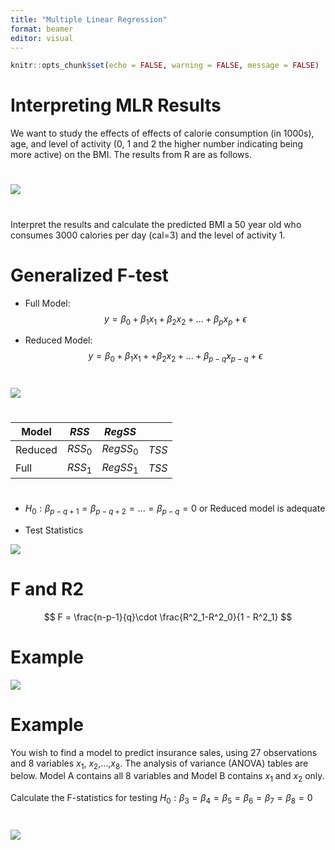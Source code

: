 ```yaml
---
title: "Multiple Linear Regression"
format: beamer
editor: visual
---
```


```r
knitr::opts_chunk$set(echo = FALSE, warning = FALSE, message = FALSE)
```

# Interpreting MLR Results

We want to study the effects of effects of calorie consumption (in 1000s), age, and level of activity (0, 1 and 2 the higher number indicating being more active) on the BMI. The results from R are as follows. 

# 

![](m1.png)

#

Interpret the results and calculate the predicted BMI a 50 year old who consumes 3000 calories per day (cal=3) and the level of activity 1. 


# Generalized F-test

-   Full Model: $$
    y = \beta_0 + \beta_1x_1 + \beta_2x_2 +...+ \beta_px_p + \epsilon
    $$

-   Reduced Model: $$
    y = \beta_0 + \beta_1x_1 + + \beta_2x_2 +...+ \beta_{p-q}x_{p-q} + \epsilon
    $$

# 

![](12.png)

# 

| Model   | $RSS$   | $RegSS$   |       |
|---------|---------|-----------|-------|
| Reduced | $RSS_0$ | $RegSS_0$ | $TSS$ |
| Full    | $RSS_1$ | $RegSS_1$ | $TSS$ |

# 

-   $H_0: \beta_{p-q+1} = \beta_{p-q+2} =...= \beta_{p-q} = 0$ or Reduced model is adequate

-   Test Statistics

![](13.png)

# F and R2

$$
    F = \frac{n-p-1}{q}\cdot \frac{R^2_1-R^2_0}{1 - R^2_1}
    $$

# Example

![](15.png)

# 

# Example

You wish to find a model to predict insurance sales, using 27 observations and 8 variables $x_1$, $x_2$,...,$x_8$. The analysis of variance (ANOVA) tables are below. Model A contains all 8 variables and Model B contains $x_1$ and $x_2$ only.

Calculate the F-statistics for testing $H_0: \beta_3 = \beta_4 = \beta_5 = \beta_6 = \beta_7 = \beta_8 = 0$

# 

![](16.png)

# 

